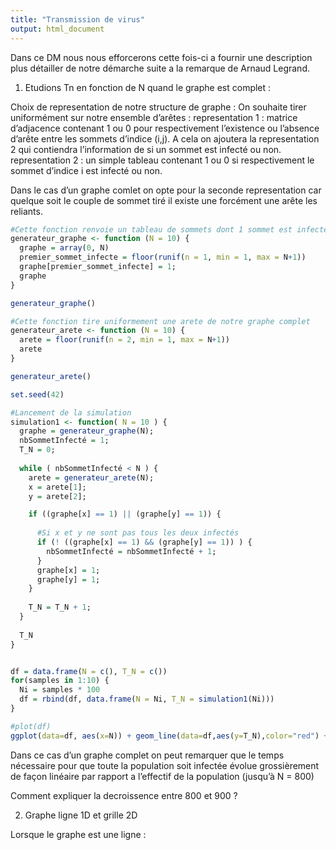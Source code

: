 ```yaml
---
title: "Transmission de virus"
output: html_document
---
```


Dans ce DM nous nous efforcerons cette fois-ci a fournir une description plus détailler de notre démarche suite a la remarque de Arnaud Legrand.

1. Etudions Tn en fonction de N quand le graphe est complet : 

Choix de representation de notre structure de graphe : 
On souhaite tirer uniformément sur notre ensemble d'arêtes :
  representation 1 : matrice d'adjacence contenant 1 ou 0 pour respectivement l'existence ou l'absence d'arête entre les sommets d'indice (i,j). A cela on ajoutera la representation 2 qui contiendra l'information de si un sommet est infecté ou non.
  representation 2 : un simple tableau contenant 1 ou 0 si respectivement le sommet d'indice i est infecté ou non.

Dans le cas d'un graphe comlet on opte pour la seconde representation car quelque soit le couple de sommet tiré il existe une forcément une arête les reliants. 

```r
#Cette fonction renvoie un tableau de sommets dont 1 sommet est infecté
generateur_graphe <- function (N = 10) {
  graphe = array(0, N)
  premier_sommet_infecte = floor(runif(n = 1, min = 1, max = N+1))
  graphe[premier_sommet_infecte] = 1;
  graphe
}

generateur_graphe()

```

```r

#Cette fonction tire uniformement une arete de notre graphe complet
generateur_arete <- function (N = 10) {
  arete = floor(runif(n = 2, min = 1, max = N+1))
  arete
}

generateur_arete()

```


```r
set.seed(42)

#Lancement de la simulation
simulation1 <- function( N = 10 ) {
  graphe = generateur_graphe(N);
  nbSommetInfecté = 1;
  T_N = 0;
  
  while ( nbSommetInfecté < N ) {
    arete = generateur_arete(N);
    x = arete[1];
    y = arete[2];

    if ((graphe[x] == 1) || (graphe[y] == 1)) {
      
      #Si x et y ne sont pas tous les deux infectés
      if (! ((graphe[x] == 1) && (graphe[y] == 1)) ) { 
        nbSommetInfecté = nbSommetInfecté + 1;
      }
      graphe[x] = 1;
      graphe[y] = 1;
    }
    
    T_N = T_N + 1;
  }
  
  T_N
}


df = data.frame(N = c(), T_N = c())
for(samples in 1:10) {
  Ni = samples * 100
  df = rbind(df, data.frame(N = Ni, T_N = simulation1(Ni)))
}

#plot(df)
ggplot(data=df, aes(x=N)) + geom_line(data=df,aes(y=T_N),color="red") + theme_bw()

```

Dans ce cas d'un graphe complet on peut remarquer que le temps nécessaire pour que toute la population soit infectée évolue grossièrement de façon linéaire par rapport a l'effectif de la population (jusqu'à N = 800)

Comment expliquer la decroissence entre 800 et 900 ?

2. Graphe ligne 1D et grille 2D

Lorsque le graphe est une ligne :

